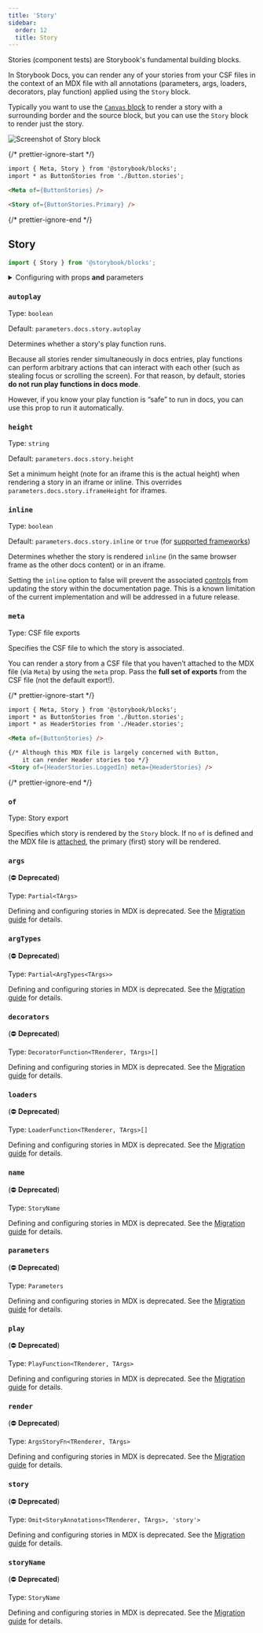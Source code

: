 ```yaml
---
title: 'Story'
sidebar:
  order: 12
  title: Story
---
```


<YouTubeCallout id="uAA1JvLcl-w" title="Avoid Documentation Nightmares with Storybook's Story Doc Block" params="start=124" />

Stories (component tests) are Storybook's fundamental building blocks.

In Storybook Docs, you can render any of your stories from your CSF files in the context of an MDX file with all annotations (parameters, args, loaders, decorators, play function) applied using the `Story` block.

<Callout variant="info">

  Typically you want to use the [`Canvas` block](./doc-block-canvas.mdx) to render a story with a surrounding border and the source block, but you can use the `Story` block to render just the story.

</Callout>

![Screenshot of Story block](../../_assets/api/doc-block-story.png)

{/* prettier-ignore-start */}

```md title="ButtonDocs.mdx"
import { Meta, Story } from '@storybook/blocks';
import * as ButtonStories from './Button.stories';

<Meta of={ButtonStories} />

<Story of={ButtonStories.Primary} />
```

{/* prettier-ignore-end */}

## Story

```js
import { Story } from '@storybook/blocks';
```

<details>
  <summary>Configuring with props <strong>and</strong> parameters</summary>

  ℹ️ Like most blocks, the `Story` block is configured with props in MDX. Many of those props derive their default value from a corresponding [parameter](../../writing-stories/parameters.mdx) in the block's namespace, `parameters.docs.story`.

  The following `autoplay` configurations are equivalent:

  {/* prettier-ignore-start */}

  <CodeSnippets path="api-doc-block-story-parameter.md" />

  {/* prettier-ignore-end */}

  {/* prettier-ignore-start */}

  ```md title="ButtonDocs.mdx"
  <Story of={ButtonStories.Basic} autoplay />
  ```

  {/* prettier-ignore-end */}

  The example above applied the parameter at the [story](../../writing-stories/parameters.mdx#story-parameters) level, but it could also be applied at the [component](../../writing-stories/parameters.mdx#component-parameters) (or meta) level or [project](../../writing-stories/parameters.mdx#global-parameters) level.
</details>

### `autoplay`

Type: `boolean`

Default: `parameters.docs.story.autoplay`

Determines whether a story's play function runs.

Because all stories render simultaneously in docs entries, play functions can perform arbitrary actions that can interact with each other (such as stealing focus or scrolling the screen). For that reason, by default, stories **do not run play functions in docs mode**.

However, if you know your play function is “safe” to run in docs, you can use this prop to run it automatically.

### `height`

Type: `string`

Default: `parameters.docs.story.height`

Set a minimum height (note for an iframe this is the actual height) when rendering a story in an iframe or inline. This overrides `parameters.docs.story.iframeHeight` for iframes.

### `inline`

Type: `boolean`

Default: `parameters.docs.story.inline` or `true` (for [supported frameworks](../../configure/integration/frameworks-feature-support.mdx))

Determines whether the story is rendered `inline` (in the same browser frame as the other docs content) or in an iframe.

<Callout variant="info">

  Setting the `inline` option to false will prevent the associated [controls](./doc-block-controls.mdx) from updating the story within the documentation page. This is a known limitation of the current implementation and will be addressed in a future release.

</Callout>

### `meta`

Type: CSF file exports

Specifies the CSF file to which the story is associated.

You can render a story from a CSF file that you haven’t attached to the MDX file (via `Meta`) by using the `meta` prop. Pass the **full set of exports** from the CSF file (not the default export!).

{/* prettier-ignore-start */}

```md title="ButtonDocs.mdx"
import { Meta, Story } from '@storybook/blocks';
import * as ButtonStories from './Button.stories';
import * as HeaderStories from './Header.stories';

<Meta of={ButtonStories} />

{/* Although this MDX file is largely concerned with Button,
    it can render Header stories too */}
<Story of={HeaderStories.LoggedIn} meta={HeaderStories} />
```

{/* prettier-ignore-end */}

### `of`

Type: Story export

Specifies which story is rendered by the `Story` block. If no `of` is defined and the MDX file is [attached](./doc-block-meta.mdx#attached-vs-unattached), the primary (first) story will be rendered.

<YouTubeCallout id="uAA1JvLcl-w" title="Avoid Documentation Nightmares with Storybook's Story Doc Block configuration" params="start=160" />

### `args`

(⛔️ **Deprecated**)

Type: `Partial<TArgs>`

Defining and configuring stories in MDX is deprecated. See the [Migration guide](https://github.com/storybookjs/storybook/blob/next/MIGRATION.md#mdx-docs-files) for details.

### `argTypes`

(⛔️ **Deprecated**)

Type: `Partial<ArgTypes<TArgs>>`

Defining and configuring stories in MDX is deprecated. See the [Migration guide](https://github.com/storybookjs/storybook/blob/next/MIGRATION.md#mdx-docs-files) for details.

### `decorators`

(⛔️ **Deprecated**)

Type: `DecoratorFunction<TRenderer, TArgs>[]`

Defining and configuring stories in MDX is deprecated. See the [Migration guide](https://github.com/storybookjs/storybook/blob/next/MIGRATION.md#mdx-docs-files) for details.

### `loaders`

(⛔️ **Deprecated**)

Type: `LoaderFunction<TRenderer, TArgs>[]`

Defining and configuring stories in MDX is deprecated. See the [Migration guide](https://github.com/storybookjs/storybook/blob/next/MIGRATION.md#mdx-docs-files) for details.

### `name`

(⛔️ **Deprecated**)

Type: `StoryName`

Defining and configuring stories in MDX is deprecated. See the [Migration guide](https://github.com/storybookjs/storybook/blob/next/MIGRATION.md#mdx-docs-files) for details.

### `parameters`

(⛔️ **Deprecated**)

Type: `Parameters`

Defining and configuring stories in MDX is deprecated. See the [Migration guide](https://github.com/storybookjs/storybook/blob/next/MIGRATION.md#mdx-docs-files) for details.

### `play`

(⛔️ **Deprecated**)

Type: `PlayFunction<TRenderer, TArgs>`

Defining and configuring stories in MDX is deprecated. See the [Migration guide](https://github.com/storybookjs/storybook/blob/next/MIGRATION.md#mdx-docs-files) for details.

### `render`

(⛔️ **Deprecated**)

Type: `ArgsStoryFn<TRenderer, TArgs>`

Defining and configuring stories in MDX is deprecated. See the [Migration guide](https://github.com/storybookjs/storybook/blob/next/MIGRATION.md#mdx-docs-files) for details.

### `story`

(⛔️ **Deprecated**)

Type: `Omit<StoryAnnotations<TRenderer, TArgs>, 'story'>`

Defining and configuring stories in MDX is deprecated. See the [Migration guide](https://github.com/storybookjs/storybook/blob/next/MIGRATION.md#mdx-docs-files) for details.

### `storyName`

(⛔️ **Deprecated**)

Type: `StoryName`

Defining and configuring stories in MDX is deprecated. See the [Migration guide](https://github.com/storybookjs/storybook/blob/next/MIGRATION.md#mdx-docs-files) for details.

